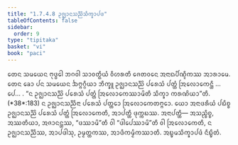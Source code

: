 ```yaml
---
title: "1.7.4.8 ᩏᨩ᩠ᨫᩣᨶᩈᨬ᩠ᨬᩦᩈᩥᨠ᩠ᨡᩣᨸᨴ"
tableOfContents: false
sidebar:
  order: 9
type: "tipitaka"
basket: "vi"
book: "paci"
---
```



<DynamicBreadcrumb />

<Division number="614" book="paci">

<Paragraph number="1874" book="paci">
ᨲᩮᨶ ᩈᨾᨿᩮᨶ ᨻᩩᨴ᩠ᨵᩮᩤ ᨽᨣᩅᩤ ᩈᩣᩅᨲ᩠ᨳᩥᨿᩴ ᩅᩥᩉᩁᨲᩥ ᨩᩮᨲᩅᨶᩮ ᩋᨶᩣᨳᨸᩥᨱ᩠ᨯᩥᨠᩔ ᩋᩣᩁᩣᨾᩮ. ᨲᩮᨶ ᨡᩮᩣ ᨸᨶ ᩈᨾᨿᩮᨶ ᨨᨻ᩠ᨻᨣ᩠ᨣᩥᨿᩣ ᨽᩥᨠ᩠ᨡᩪ ᩏᨩ᩠ᨫᩣᨶᩈᨬ᩠ᨬᩦ ᨸᩁᩮᩈᩴ ᨸᨲ᩠ᨲᩴ ᩒᩃᩮᩣᨠᩮᨶ᩠ᨲᩥ …ᨸᩮ… .
</Paragraph>

<Paragraph number="1875" book="paci">
<Emphasis>“ᨶ ᩏᨩ᩠ᨫᩣᨶᩈᨬ᩠ᨬᩦ ᨸᩁᩮᩈᩴ ᨸᨲ᩠ᨲᩴ ᩒᩃᩮᩣᨠᩮᩔᩣᨾᩦᨲᩥ ᩈᩥᨠ᩠ᨡᩣ ᨠᩁᨱᩦᨿᩣ”</Emphasis>ᨲᩥ. (*38*:<Emphasis>183</Emphasis>)
</Paragraph>

<Paragraph number="1876" book="paci">
ᨶ ᩏᨩ᩠ᨫᩣᨶᩈᨬ᩠ᨬᩥᨶᩣ ᨸᩁᩮᩈᩴ ᨸᨲ᩠ᨲᩮᩣ ᩒᩃᩮᩣᨠᩮᨲᨻ᩠ᨻᩮᩣ. ᨿᩮᩣ ᩋᨶᩣᨴᩁᩥᨿᩴ ᨸᨭᩥᨧ᩠ᨧ ᩏᨩ᩠ᨫᩣᨶᩈᨬ᩠ᨬᩦ ᨸᩁᩮᩈᩴ ᨸᨲ᩠ᨲᩴ ᩒᩃᩮᩣᨠᩮᨲᩥ, ᩋᩣᨸᨲ᩠ᨲᩥ ᨴᩩᨠ᩠ᨠᨭᩔ.
</Paragraph>

<Paragraph number="1877" book="paci">
ᩋᨶᩣᨸᨲ᩠ᨲᩥ— ᩋᩈᨬ᩠ᨧᩥᨧ᩠ᨧ, ᩋᩔᨲᩥᨿᩣ, ᩋᨩᩣᨶᨶ᩠ᨲᩔ, “ᨴᩔᩣᨾᩦ”ᨲᩥ ᩅᩤ “ᨴᩤᨸᩮᩔᩣᨾᩦ”ᨲᩥ ᩅᩤ ᩒᩃᩮᩣᨠᩮᨲᩥ, ᨶ ᩏᨩ᩠ᨫᩣᨶᩈᨬ᩠ᨬᩥᩔ, ᩋᩣᨸᨴᩤᩈᩩ, ᩏᨾ᩠ᨾᨲ᩠ᨲᨠᩔ, ᩋᩣᨴᩥᨠᨾ᩠ᨾᩥᨠᩔᩣᨲᩥ.

</Paragraph>
</Division>

<Paragraph number="1878" type="center" book="paci">
ᩋᨭ᩠ᨮᨾᩈᩥᨠ᩠ᨡᩣᨸᨴᩴ ᨶᩥᨭ᩠ᨮᩥᨲᩴ.
</Paragraph>